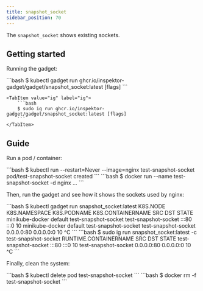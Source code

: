 ```yaml
---
title: snapshot_socket
sidebar_position: 70
---
```



The `snapshot_socket` shows existing sockets.

## Getting started

Running the gadget:

<Tabs groupId="env">
    <TabItem value="kubectl-gadget" label="kubectl gadget">
        ```bash
        $ kubectl gadget run ghcr.io/inspektor-gadget/gadget/snapshot_socket:latest [flags]
        ```
    </TabItem>

    <TabItem value="ig" label="ig">
        ```bash
        $ sudo ig run ghcr.io/inspektor-gadget/gadget/snapshot_socket:latest [flags]
        ```
    </TabItem>
</Tabs>

## Guide

Run a pod / container:

<Tabs groupId="env">
<TabItem value="kubectl-gadget" label="kubectl gadget">
```bash
$ kubectl run --restart=Never --image=nginx test-snapshot-socket
pod/test-snapshot-socket created
```
</TabItem>

<TabItem value="ig" label="ig">
```bash
$ docker run --name test-snapshot-socket -d nginx
...
```
</TabItem>
</Tabs>

Then, run the gadget and see how it shows the sockets used by nginx:

<Tabs groupId="env">
<TabItem value="kubectl-gadget" label="kubectl gadget">
```bash
$ kubectl gadget run snapshot_socket:latest
K8S.NODE            K8S.NAMESPACE         K8S.PODNAME           K8S.CONTAINERNAME     SRC                        DST                        STATE
minikube-docker     default               test-snapshot-socket  test-snapshot-socket  :::80                      :::0                       10
minikube-docker     default               test-snapshot-socket  test-snapshot-socket  0.0.0.0:80                 0.0.0.0:0                  10
^C
```

</TabItem>

<TabItem value="ig" label="ig">
```bash
$ sudo ig run snapshot_socket:latest -c test-snapshot-socket
RUNTIME.CONTAINERNAME              SRC                                           DST                                          STATE
test-snapshot-socket               :::80                                         :::0                                         10
test-snapshot-socket               0.0.0.0:80                                    0.0.0.0:0                                    10
^C
```
</TabItem>
</Tabs>

Finally, clean the system:

<Tabs groupId="env">
<TabItem value="kubectl-gadget" label="kubectl gadget">
```bash
$ kubectl delete pod test-snapshot-socket
```
</TabItem>

<TabItem value="ig" label="ig">
```bash
$ docker rm -f test-snapshot-socket
```
</TabItem>
</Tabs>

